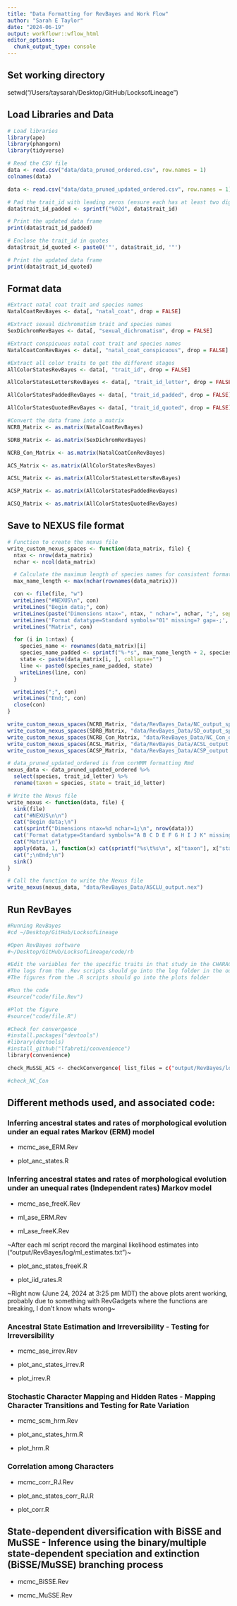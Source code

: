 ```yaml
---
title: "Data Formatting for RevBayes and Work Flow"
author: "Sarah E Taylor"
date: "2024-06-19"
output: workflowr::wflow_html
editor_options:
  chunk_output_type: console
---
```



## Set working directory
setwd("/Users/taysarah/Desktop/GitHub/LocksofLineage")

## Load Libraries and Data
```r
# Load libraries
library(ape)
library(phangorn)
library(tidyverse)
```

```r
# Read the CSV file
data <- read.csv("data/data_pruned_ordered.csv", row.names = 1)
colnames(data)
```

```r
data <- read.csv("data/data_pruned_updated_ordered.csv", row.names = 1)

# Pad the trait_id with leading zeros (ensure each has at least two digits)
data$trait_id_padded <- sprintf("%02d", data$trait_id)

# Print the updated data frame
print(data$trait_id_padded)

# Enclose the trait_id in quotes
data$trait_id_quoted <- paste0('"', data$trait_id, '"')

# Print the updated data frame
print(data$trait_id_quoted)

```

## Format data
```r
#Extract natal coat trait and species names
NatalCoatRevBayes <- data[, "natal_coat", drop = FALSE]

#Extract sexual dichromatism trait and species names
SexDichromRevBayes <- data[, "sexual_dichromatism", drop = FALSE]

#Extract conspicuous natal coat trait and species names
NatalCoatConRevBayes <- data[, "natal_coat_conspicuous", drop = FALSE]

#Extract all color traits to get the different stages
AllColorStatesRevBayes <- data[, "trait_id", drop = FALSE]

AllColorStatesLettersRevBayes <- data[, "trait_id_letter", drop = FALSE]

AllColorStatesPaddedRevBayes <- data[, "trait_id_padded", drop = FALSE]

AllColorStatesQuotedRevBayes <- data[, "trait_id_quoted", drop = FALSE]
```

```r
#Convert the data frame into a matrix
NCRB_Matrix <- as.matrix(NatalCoatRevBayes)

SDRB_Matrix <- as.matrix(SexDichromRevBayes)

NCRB_Con_Matrix <- as.matrix(NatalCoatConRevBayes)

ACS_Matrix <- as.matrix(AllColorStatesRevBayes)

ACSL_Matrix <- as.matrix(AllColorStatesLettersRevBayes)

ACSP_Matrix <- as.matrix(AllColorStatesPaddedRevBayes)

ACSQ_Matrix <- as.matrix(AllColorStatesQuotedRevBayes)
```

## Save to NEXUS file format
```r
# Function to create the nexus file
write_custom_nexus_spaces <- function(data_matrix, file) {
  ntax <- nrow(data_matrix)
  nchar <- ncol(data_matrix)

  # Calculate the maximum length of species names for consistent formatting
  max_name_length <- max(nchar(rownames(data_matrix)))

  con <- file(file, "w")
  writeLines("#NEXUS\n", con)
  writeLines("Begin data;", con)
  writeLines(paste("Dimensions ntax=", ntax, " nchar=", nchar, ";", sep=""), con)
  writeLines('Format datatype=Standard symbols="01" missing=? gap=-;', con)
  writeLines("Matrix", con)

  for (i in 1:ntax) {
    species_name <- rownames(data_matrix)[i]
    species_name_padded <- sprintf("%-*s", max_name_length + 2, species_name)  # Ensure 2 spaces after the name
    state <- paste(data_matrix[i, ], collapse="")
    line <- paste0(species_name_padded, state)
    writeLines(line, con)
  }

  writeLines(";", con)
  writeLines("End;", con)
  close(con)
}
```

```r
write_custom_nexus_spaces(NCRB_Matrix, "data/RevBayes_Data/NC_output_spaces.nex")
write_custom_nexus_spaces(SDRB_Matrix, "data/RevBayes_Data/SD_output_spaces.nex")
write_custom_nexus_spaces(NCRB_Con_Matrix, "data/RevBayes_Data/NC_Con_output.nex")
write_custom_nexus_spaces(ACSL_Matrix, "data/RevBayes_Data/ACSL_output.nex")
write_custom_nexus_spaces(ACSP_Matrix, "data/RevBayes_Data/ACSP_output.nex")
```

```r
# data_pruned_updated_ordered is from corHMM formatting Rmd
nexus_data <- data_pruned_updated_ordered %>%
  select(species, trait_id_letter) %>%
  rename(taxon = species, state = trait_id_letter)

# Write the Nexus file
write_nexus <- function(data, file) {
  sink(file)
  cat("#NEXUS\n\n")
  cat("Begin data;\n")
  cat(sprintf("Dimensions ntax=%d nchar=1;\n", nrow(data)))
  cat('Format datatype=Standard symbols="A B C D E F G H I J K" missing=? gap=-;\n')  # Adjust symbols based on your mapping
  cat("Matrix\n")
  apply(data, 1, function(x) cat(sprintf("%s\t%s\n", x["taxon"], x["state"])))
  cat(";\nEnd;\n")
  sink()
}

# Call the function to write the Nexus file
write_nexus(nexus_data, "data/RevBayes_Data/ASCLU_output.nex")
```



## Run RevBayes

```bash
#Running RevBayes
#cd ~/Desktop/GitHub/LocksofLineage

#Open RevBayes software
#~/Desktop/GitHub/LocksofLineage/code/rb

#Edit the variables for the specific traits in that study in the CHARACTER slot
#The logs from the .Rev scripts should go into the log folder in the output revbayes folder
#The figures from the .R scripts should go into the plots folder

#Run the code
#source("code/file.Rev")

#Plot the figure
#source("code/file.R")

#Check for convergence
#install.packages("devtools")
#library(devtools)
#install_github("lfabreti/convenience")
library(convenience)

check_MuSSE_ACS <- checkConvergence( list_files = c("output/RevBayes/log/SSE_Models/Primates_MuSSE_ACS_run_1.log", "output/RevBayes/log/SSE_Models/Primates_MuSSE_ACS_run_2.log", "output/RevBayes/log/SSE_Models/NC_Con_ase_ERM.tree"))

#check_NC_Con
```

## Different methods used, and associated code:

### Inferring ancestral states and rates of morphological evolution under an equal rates Markov (ERM) model

- mcmc_ase_ERM.Rev

- plot_anc_states.R

### Inferring ancestral states and rates of morphological evolution under an unequal rates (Independent rates) Markov model

- mcmc_ase_freeK.Rev 

- ml_ase_ERM.Rev

- ml_ase_freeK.Rev

~After each ml script record the marginal likelihood estimates into ("output/RevBayes/log/ml_estimates.txt")~

- plot_anc_states_freeK.R

- plot_iid_rates.R

~Right now (June 24, 2024 at 3:25 pm MDT) the above plots arent working, probably due to something with RevGadgets where the functions are breaking, I don't know whats wrong~

### Ancestral State Estimation and Irreversibility - Testing for Irreversibility

- mcmc_ase_irrev.Rev

- plot_anc_states_irrev.R

- plot_irrev.R

### Stochastic Character Mapping and Hidden Rates - Mapping Character Transitions and Testing for Rate Variation

- mcmc_scm_hrm.Rev

- plot_anc_states_hrm.R

- plot_hrm.R

### Correlation among Characters

- mcmc_corr_RJ.Rev

- plot_anc_states_corr_RJ.R

- plot_corr.R

## State-dependent diversification with BiSSE and MuSSE - Inference using the binary/multiple state-dependent speciation and extinction (BiSSE/MuSSE) branching process

- mcmc_BiSSE.Rev

- mcmc_MuSSE.Rev





